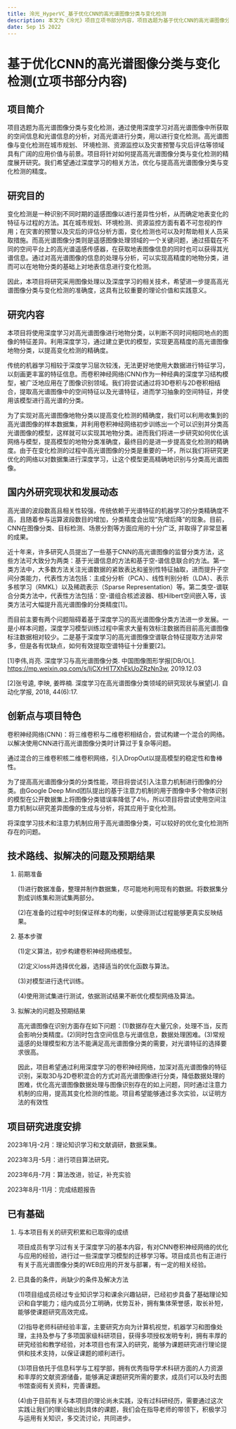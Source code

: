 ```yaml
---
title: 泠光_HyperVC_基于优化CNN的高光谱图像分类与变化检测
description: 本文为《泠光》项目立项书部分内容，项目选题为基于优化CNN的高光谱图像分类与变化检测
date: Sep 15 2022
---
```


# 基于优化CNN的高光谱图像分类与变化检测(立项书部分内容)

## 项目简介

项目选题为高光谱图像分类与变化检测，通过使用深度学习对高光谱图像中所获取的空间信息和光谱信息的分析，对高光谱进行分类，用以进行变化检测。高光谱图像与变化检测在城市规划、 环境检测、资源监控以及灾害预警与灾后评估等领域具有广阔的应用价值与前景。项目将针对如何提高高光谱图像分类与变化检测的精度展开研究。我们希望通过深度学习的相关方法，优化与提高高光谱图像分类与变化检测的精度。

## 研究目的

变化检测是一种识别不同时期的遥感图像以进行差异性分析，从而确定地表变化的特征与过程的方法。其在城市规划、环境检测、资源监控方面有着不可忽视的作用；在灾害的预警以及灾后的评估分析方面，变化检测也可以及时帮助相关人员采取措施。而高光谱图像分类则是遥感图像处理领域的一个关键问题，通过搭载在不同的空间平台上的高光谱遥感传感器，在获取地表图像信息的同时也可以获得其光谱信息。通过对高光谱图像的信息的处理与分析，可以实现高精度的地物分类，进而可以在地物分类的基础上对地表信息进行变化检测。

因此，本项目将研究采用图像处理以及深度学习的相关技术，希望进一步提高高光谱图像分类与变化检测的准确度，这具有比较重要的理论价值和实践意义。

## 研究内容

本项目将使用深度学习对高光谱图像进行地物分类，以判断不同时间相同地点的图像的特征差异。利用深度学习，通过建立更优的模型，实现更高精度的高光谱图像地物分类，以提高变化检测的精确度。

传统的机器学习相较于深度学习层次较浅，无法更好地使用大数据进行特征学习，以刻画更丰富的特征信息。而卷积神经网络(CNN)作为一种经典的深度学习结构模型，被广泛地应用在了图像识别领域。我们将尝试通过将3D卷积与2D卷积相结合，提取高光谱图像中的空间特征以及光谱特征，进而学习抽象的空间特征，并使用该模型进行高光谱的分类。

为了实现对高光谱图像地物分类以提高变化检测的精确度，我们可以利用收集到的高光谱图像的样本数据集，并利用卷积神经网络初步训练出一个可以识别并分类高光谱图像的模型，这样就可以实现其地物分类。进而我们将进一步研究如何优化该网络与模型，提高模型的地物分类准确度，最终目的是进一步提高变化检测的精确度。由于在变化检测的过程中高光谱图像的分类是重要的一环，所以我们将研究更优化的网络以对数据集进行深度学习，让这个模型更高精确地识别与分类高光谱图像。

## 国内外研究现状和发展动态

高光谱的波段数高且相关性较强，传统依赖于光谱特征的机器学习的分类精确度不高，且随着参与运算波段数目的增加，分类精度会出现“先增后降”的现象。目前，CNN在图像分类、目标检测、场景分割等方面应用的十分广泛, 并取得了非常显著的成果。

近十年来，许多研究人员提出了一些基于CNN的高光谱图像的监督分类方法，这些方法可大致分为两类：基于光谱信息的方法和基于空-谱信息联合的方法。第一类方法中，大多数方法关注光谱数据的紧致表达和鉴别性特征抽取，进而提升子空间分类能力，代表性方法包括：主成分分析（PCA）、线性判别分析（LDA）、表示多核学习（RMKL）以及稀疏表示（Sparse Representation）等。第二类空-谱联合分类方法中，代表性方法包括：空-谱组合核滤波器、核Hilbert空间嵌入等，该类方法可大幅提升高光谱图像的分类精度[1]。

而目前主要有两个问题阻碍着基于深度学习的高光谱图像分类方法进一步发展。一是小样本问题，深度学习模型训练过程中需求大量有效标注数据而目前高光谱图像标注数据相对较少。二是基于深度学习的高光谱图像空谱联合特征提取方法非常多，但是各有优缺点，如何有效提取空谱特征十分重要[2]。

[1]李伟,肖亮. 深度学习与高光谱图像分类. 中国图像图形学报[DB/OL]. https://mp.weixin.qq.com/s/IjCXrHIT7XhEkUoZRzNn3w, 2019.12.03

[2]张号逵, 李映, 姜晔楠. 深度学习在高光谱图像分类领域的研究现状与展望[J]. 自动化学报, 2018, 44(6):17.

## 创新点与项目特色

卷积神经网络(CNN)：将三维卷积与二维卷积相结合，尝试构建一个混合的网络。以解决使用CNN进行高光谱图像分类时计算过于复杂等问题。

通过混合的三维卷积核二维卷积网络，引入DropOut以提高模型的稳定性和鲁棒性。

为了提高高光谱图像分类的分类性能，项目将尝试引入注意力机制进行图像的分类。由Google Deep Mind团队提出的基于注意力机制的用于图像中多个物体识别的模型在公开数据集上将图像分类错误率降低了4％，所以项目将尝试使用空间注意力机制以研究差异图像的生成与分析，将其应用于变化检测。

将深度学习技术和注意力机制应用于高光谱图像分类，可以较好的优化变化检测所存在的问题。

## 技术路线、拟解决的问题及预期结果

1. 前期准备

   (1)进行数据准备，整理并制作数据集，尽可能地利用现有的数据。将数据集分割成训练集和测试集两部分。

   (2)在准备的过程中时刻保证样本的均衡，以使得测试过程能够更真实反映结果。

2. 基本步骤

   (1)定义算法，初步构建卷积神经网络模型。

   (2)定义loss并选择优化器，选择适当的优化函数与算法。

   (3)对模型进行迭代训练。

   (4)使用测试集进行测试，依据测试结果不断优化模型网络及算法。

3. 拟解决的问题及预期结果

   高光谱图像在识别方面存在如下问题：(1)数据存在大量冗余，处理不当，反而会影响分类精度。(2)同时包含空间信息与光谱信息，数据处理困难。(3)常规遥感的处理模型和方法不能满足高光谱图像分类的需要，对光谱特征的选择要求很高。

   因此，项目希望通过利用深度学习的卷积神经网络，加深对高光谱图像的特征识别，采取3D与2D卷积混合的方式对高光谱图像进行分类，降低数据处理的困难，优化高光谱图像数据处理与图像识别存在的如上问题，同时通过注意力机制的应用，提高其变化检测的性能。项目希望能够通过多次实验，以证明方法的有效性

## 项目研究进度安排

2023年1月-2月：理论知识学习和文献调研，数据采集。

2023年3月-5月：进行项目算法研究。

2023年6月-7月：算法改进，验证，补充实验

2023年8月-11月：完成结题报告

## 已有基础

1. 与本项目有关的研究积累和已取得的成绩

   项目成员有学习过有关于深度学习的基本内容，有对CNN卷积神经网络的优化与应用的经验，进行过一些深度学习模型的迁移学习等。项目成员也有正进行有关于高光谱图像分类的WEB应用的开发与部署，有一定的相关经验。

2. 已具备的条件，尚缺少的条件及解决方法

   (1)项目组成员经过专业知识学习和课余兴趣钻研，已经初步具备了基础理论知识和自学能力；组内成员分工明确，优势互补，拥有集体荣誉感，取长补短，能够使课题研究高效完成。

   (2)指导老师科研经验丰富，主要研究方向为计算机视觉，机器学习和图像处理，主持及参与了多项国家级科研项目，获得多项授权发明专利，拥有丰厚的研究经验和教学经验，对本项目也有深入的研究，能够为课题研究进行理论提供和技术支持，以保证课题的顺利进行。

   (3)项目依托于信息科学与工程学部，拥有优秀指导学术科研方面的人力资源和丰厚的文献资源储备，能够满足课题研究所需的要求，成员们可以及时去图书馆查阅有关资料，完善课题。

   (4)由于目前有关与本项目的理论尚未实践，没有过科研经历，需要通过这次实践让我们的理论输出到具体的课题，我们会在指导老师的带领下，积极学习与运用有关知识，多交流讨论，共同进步。